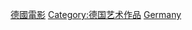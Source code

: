 {{Container category}}
{{Commonscat|Films of Germany}}

[[Category:德國電影|]]
[[Category:德国艺术作品|Category:德国艺术作品]]
[[Category:欧洲各国电影作品|Germany]]
